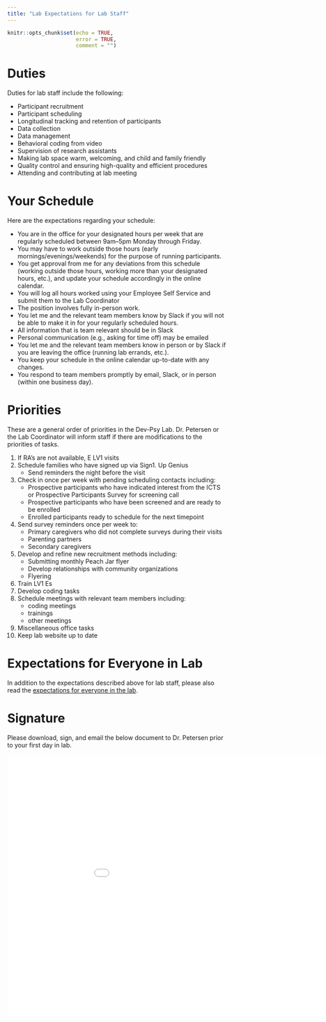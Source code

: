 ```yaml
---
title: "Lab Expectations for Lab Staff"
---
```


```r
knitr::opts_chunk$set(echo = TRUE,
                      error = TRUE,
                      comment = "")
```

# Duties {#duties}

Duties for lab staff include the following:

- Participant recruitment
- Participant scheduling
- Longitudinal tracking and retention of participants
- Data collection
- Data management
- Behavioral coding from video
- Supervision of research assistants
- Making lab space warm, welcoming, and child and family friendly
- Quality control and ensuring high-quality and efficient procedures
- Attending and contributing at lab meeting

# Your Schedule {#schedule}

Here are the expectations regarding your schedule:

- You are in the office for your designated hours per week that are regularly scheduled between 9am–5pm Monday through Friday.
- You may have to work outside those hours (early mornings/evenings/weekends) for the purpose of running participants.
- You get approval from me for any deviations from this schedule (working outside those hours, working more than your designated hours, etc.), and update your schedule accordingly in the online calendar.
- You will log all hours worked using your Employee Self Service and submit them to the Lab Coordinator
- The position involves fully in-person work.
- You let me and the relevant team members know by Slack if you will not be able to make it in for your regularly scheduled hours.
- All information that is team relevant should be in Slack
- Personal communication (e.g., asking for time off) may be emailed
- You let me and the relevant team members know in person or by Slack if you are leaving the office (running lab errands, etc.).
- You keep your schedule in the online calendar up-to-date with any changes.
- You respond to team members promptly by email, Slack, or in person (within one business day).

# Priorities

These are a general order of priorities in the Dev-Psy Lab.
Dr. Petersen or the Lab Coordinator will inform staff if there are modifications to the priorities of tasks.

1.  If RA's are not available, E LV1 visits
1.  Schedule families who have signed up via Sign1. Up Genius
    -  Send reminders the night before the visit
1.  Check in once per week with pending scheduling contacts including: 
    -  Prospective participants who have indicated interest from the ICTS or Prospective Participants Survey for screening call
    -  Prospective participants who have been screened and are ready to be enrolled
    -  Enrolled participants ready to schedule for the next timepoint
1.  Send survey reminders once per week to:
    -  Primary caregivers who did not complete surveys during their visits
    -  Parenting partners
    -  Secondary caregivers
1.  Develop and refine new recruitment methods including: 
    -  Submitting monthly Peach Jar flyer
    -  Develop relationships with community organizations
    -  Flyering
1. Train LV1 Es
1.  Develop coding tasks 
1.  Schedule meetings with relevant team members including: 
    -  coding meetings
    -  trainings
    -  other meetings
1.  Miscellaneous office tasks
1.  Keep lab website up to date

# Expectations for Everyone in Lab {#expectationsForEveryone}

In addition to the expectations described above for lab staff, please also read the [expectations for everyone in the lab](expectations-everyone.html).

# Signature {#signature}

Please download, sign, and email the below document to Dr. Petersen prior to your first day in lab.

<embed src="Files/signature_page.pdf" width="1000" height="600">
